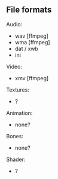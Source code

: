 == File formats ==

Audio:
* wav [ffmpeg]
* wma [ffmpeg]
* dat / xwb
* ini
Video:
* xmv [ffmpeg]
Textures:
* ?
Animation:
* none?
Bones:
* none?
Shader:
* ?